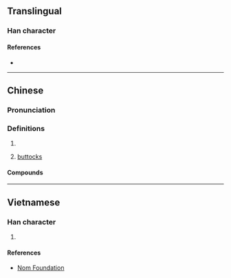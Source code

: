 {{character info}}
==Translingual==

===Han character===
{{Han char|rn=30|rad=口|as=13|sn=16|four=|canj=RSRJ|ids=⿰口辟}}

====References====
* {{Han ref|kx=0211.121|hdz=10695.030|uh=567C|ud=22140}}

----

==Chinese==
{{zh-forms}}

===Pronunciation===
{{zh-pron
|m=pī
|c=pek1,pet1,pet6
|mc=
|oc=
|cat=n
}}

===Definitions===
{{zh-hanzi}}

# {{n-g|Element used in onomatopoeia.}}
# {{lb|zh|Cantonese|childish}} [[buttocks]]

====Compounds====
{{zh-der|噼噼|囉噼|籮噼|𦣇噼|欏噼}}

----

==Vietnamese==

===Han character===
{{vi-hantu|[[phách]]|rs=口13}}

# {{rfdef|vi|sort=口13}}

====References====
* [http://nomfoundation.org/common/nom_details.php?codepoint=567c Nom Foundation]